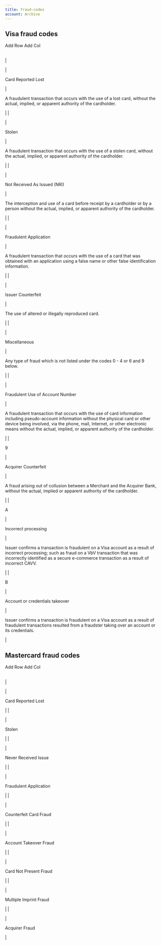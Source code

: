 ```yaml
---
title: fraud-codes
account: Archive
---
```


## Visa fraud codes

Add Row Add Col

|     |     |     |
| --- | --- | --- |

|

|

Card Reported Lost

|

A fraudulent transaction that occurs with the use of a lost card, without the actual, implied, or apparent authority of the cardholder.

|
|

|

Stolen

|

A fraudulent transaction that occurs with the use of a stolen card, without the actual, implied, or apparent authority of the cardholder.

|
|

|

Not Received As Issued (NRI)

|

The interception and use of a card before receipt by a cardholder or by a person without the actual, implied, or apparent authority of the cardholder.

|
|

|

Fraudulent Application

|

A fraudulent transaction that occurs with the use of a card that was obtained with an application using a false name or other false identification information.

|
|

|

Issuer Counterfeit

|

The use of altered or illegally reproduced card.

|
|

|

Miscellaneous

|

Any type of fraud which is not listed under the codes 0 - 4 or 6 and 9 below.

|
|

|

Fraudulent Use of Account Number

|

A fraudulent transaction that occurs with the use of card information including pseudo-account information without the physical card or other device being involved, via the phone, mail, Internet, or other electronic means without the actual, implied, or apparent authority of the cardholder.

|
|

9

|

Acquirer Counterfeit

|

A fraud arising out of collusion between a Merchant and the Acquirer Bank, without the actual, implied or apparent authority of the cardholder.

|
|

A

|

Incorrect processing

|

Issuer confirms a transaction is fraudulent on a Visa account as a result of incorrect processing; such as fraud on a VbV transaction that was incorrectly identified as a secure e-commerce transaction as a result of incorrect CAVV.

|
|

B

|

Account or credentials takeover

|

Issuer confirms a transaction is fraudulent on a Visa account as a result of fraudulent transactions resulted from a fraudster taking over an account or its credentials.

|

## Mastercard fraud codes

Add Row Add Col

|     |     |
| --- | --- |

|

|

Card Reported Lost

|
|

|

Stolen

|
|

|

Never Received Issue

|
|

|

Fraudulent Application

|
|

|

Counterfeit Card Fraud

|
|

|

Account Takeover Fraud

|
|

|

Card Not Present Fraud

|
|

|

Multiple Imprint Fraud

|
|

|

Acquirer Fraud

|
